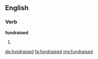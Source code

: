 ==English==

===Verb===
'''fundraised'''

# {{en-past of|fundraise}}

[[de:fundraised]]
[[fa:fundraised]]
[[mg:fundraised]]